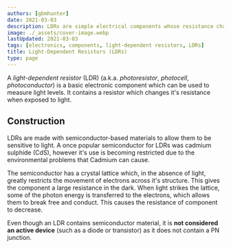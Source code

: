 ```yaml
---
authors: [gbmhunter]
date: 2021-03-03
description: LDRs are simple electrical components whose resistance changes with light intensity. They are useful as a cheap solution for basic light detection.
image: ./_assets/cover-image.webp
lastUpdated: 2021-03-03
tags: [electronics, components, light-dependent resistors, LDRs]
title: Light-Dependent Resistors (LDRs)
type: page
---
```


<WarningIsNotes />

A _light-dependent resistor_ (LDR) (a.k.a. _photoresistor_, _photocell_, _photoconductor_) is a basic electronic component which can be used to measure light levels. It contains a resistor which changes it's resistance when exposed to light. 

## Construction

LDRs are made with semiconductor-based materials to allow them to be sensitive to light. A once popular semiconductor for LDRs was cadmium sulphide (CdS), however it's use is becoming restricted due to the environmental problems that Cadmium can cause.

The semiconductor has a crystal lattice which, in the absence of light, greatly restricts the movement of electrons across it's structure. This gives the component a large resistance in the dark. When light strikes the lattice, some of the photon energy is transferred to the electrons, which allows them to break free and conduct. This causes the resistance of component to decrease.

Even though an LDR contains semiconductor material, it is **not considered an active device** (such as a diode or transistor) as it does not contain a PN junction.
